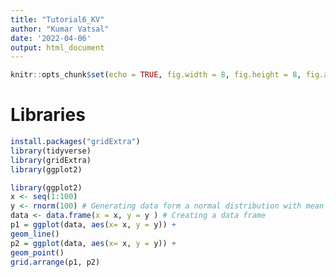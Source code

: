 ```yaml
---
title: "Tutorial6_KV"
author: "Kumar Vatsal"
date: '2022-04-06'
output: html_document
---
```


```r
knitr::opts_chunk$set(echo = TRUE, fig.width = 8, fig.height = 8, fig.alig = "center")
```



# Libraries

```r
install.packages("gridExtra")
library(tidyverse)
library(gridExtra)
library(ggplot2)
```

```r
library(ggplot2)
x <- seq(1:100)
y <- rnorm(100) # Generating data form a normal distribution with mean 0 and variance 1
data <- data.frame(x = x, y = y ) # Creating a data frame
p1 = ggplot(data, aes(x= x, y = y)) +
geom_line()
p2 = ggplot(data, aes(x= x, y = y)) +
geom_point()
grid.arrange(p1, p2)

```

